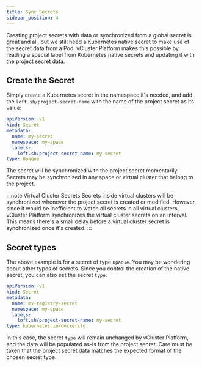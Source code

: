 ```yaml
---
title: Sync Secrets
sidebar_position: 4
---
```


Creating project secrets with data or synchronized from a global secret is great and all, but we still need a Kubernetes native secret to make use of the secret data from a Pod. vCluster Platform makes this possible by reading a special label from Kubernetes native secrets and updating it with the project secret data.

## Create the Secret

Simply create a Kubernetes secret in the namespace it's needed, and add the `loft.sh/project-secret-name` with the name of the project secret as its value:

```yaml
apiVersion: v1
kind: Secret
metadata:
  name: my-secret
  namespace: my-space
  labels:
    loft.sh/project-secret-name: my-secret
type: Opaque
```

The secret will be synchronized with the project secret momentarily. Secrets may be synchronized in any space or virtual cluster that belong to the project.

:::note Virtual Cluster Secrets
Secrets inside virtual clusters will be synchronized whenever the project secret is created or modified. However, since it would be inefficient to watch all secrets in all virtual clusters, vCluster Platform synchronizes the virtual cluster secrets on an interval. This means there's a small delay before a virtual cluster secret is synchronized once it's created.
:::

## Secret types

The above example is for a secret of type `Opaque`. You may be wondering about other types of secrets. Since you control the creation of the native secret, you can also set the secret `type`.

```yaml
apiVersion: v1
kind: Secret
metadata:
  name: my-registry-secret
  namespace: my-space
  labels:
    loft.sh/project-secret-name: my-secret
type: kubernetes.io/dockercfg
```

In this case, the secret `type` will remain unchanged by vCluster Platform, and the data will be populated as-is from the project secret. Care must be taken that the project secret data matches the expected format of the chosen secret type.
